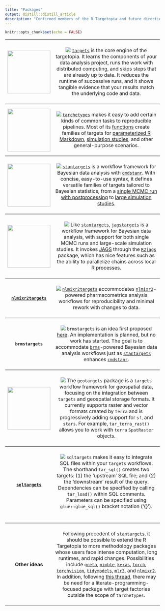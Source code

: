 ```yaml
---
title: "Packages"
output: distill::distill_article
description: "Confirmed members of the R Targetopia and future directions"
---
```


```r
knitr::opts_chunk$set(echo = FALSE)
```

<table>

<tr>
<th>
[<img src="https://raw.githubusercontent.com/ropensci/targets/main/man/figures/logo.png" height="139px">](https://docs.ropensci.org/targets)
</th>
<th style="font-weight:normal;">
<br>
[![](https://www.repostatus.org/badges/latest/active.svg)](https://www.repostatus.org/#active) [`targets`](https://docs.ropensci.org/targets) is the core engine of the targetopia. It learns the components of your data analysis project, runs the work with distributed computing, and skips steps that are already up to date. It reduces the runtime of successive runs, and it shows tangible evidence that your results match the underlying code and data.<br><br>
</th>
</tr>

<tr>
<th>
[<img src="https://raw.githubusercontent.com/ropensci/tarchetypes/main/man/figures/logo.png" height="139px">](https://docs.ropensci.org/tarchetypes)
</th>
<th style="font-weight:normal;">
<br>
[![](https://www.repostatus.org/badges/latest/active.svg)](https://www.repostatus.org/#active)
[`tarchetypes`](https://docs.ropensci.org/tarchetypes) makes it easy to add certain kinds of common tasks to reproducible pipelines. Most of its [functions](https://docs.ropensci.org/tarchetypes/reference/index.html) create families of targets for [parameterized R Markdown](https://docs.ropensci.org/tarchetypes/reference/tar_render_rep.html), [simulation studies](https://docs.ropensci.org/tarchetypes/reference/tar_rep.html), and other general-purpose scenarios.<br><br>
</th>
</tr>

<tr>
<th>
[<img src="https://raw.githubusercontent.com/ropensci/stantargets/main/man/figures/logo.png" height="139px">](https://docs.ropensci.org/stantargets/)
</th>
<th style="font-weight:normal;">
<br>
[![](https://www.repostatus.org/badges/latest/active.svg)](https://www.repostatus.org/#active) 
[`stantargets`](https://docs.ropensci.org/stantargets/) is a workflow framework for Bayesian data analysis with [`cmdstanr`](https://mc-stan.org/cmdstanr/). With concise, easy-to-use syntax, it defines versatile families of targets tailored to Bayesian statistics, from a [single MCMC run with postprocessing](https://docs.ropensci.org/stantargets/articles/mcmc.html) to [large simulation studies](https://docs.ropensci.org/stantargets//articles/mcmc_rep.html).
<br><br>
</th>
</tr>

<tr>
<th>
<img src="./images/jagstargets.png" height="139px">
</th>
<th style="font-weight:normal;">
<br>
[![](https://www.repostatus.org/badges/latest/active.svg)](https://www.repostatus.org/#active) Like [`stantargets`](https://docs.ropensci.org/stantargets), [`jagstargets`](https://wlandau.github.io/jagstargets) is a workflow framework for Bayesian data analysis, with support for both single MCMC runs and large-scale simulation studies. It invokes [JAGS](http://mcmc-jags.sourceforge.net/) through the [`R2jags`](https://github.com/suyusung/R2jags) package, which has nice features such as the ability to parallelize chains across local R processes.
<br><br>
</th>
</tr>

<tr>
<th style="text-align: center">
[`nlmixr2targets`](https://github.com/nlmixr2/nlmixr2targets)
</th>
<th style="font-weight:normal;">
<br>
[![](https://www.repostatus.org/badges/latest/wip.svg)](https://www.repostatus.org/#wip) [`nlmixr2targets`](https://github.com/nlmixr2/nlmixr2targets) accommodates [`nlmixr2`](https://github.com/nlmixr2/nlmixr2)-powered pharmacometrics analysis workflows for reproducibility and minimal rework with changes to data.
<br><br>
</th>
</tr>

<tr>
<th style="text-align: center">
`brmstargets`
</th>
<th style="font-weight:normal;">
<br>
[![](https://www.repostatus.org/badges/latest/concept.svg)](https://www.repostatus.org/#concept) `brmstargets` is an idea first proposed [here](https://github.com/ropensci/stantargets/issues/12#issuecomment-747836678). An implementation is planned, but no work has started. The goal is to accommodate [`brms`](https://github.com/paul-buerkner/brms)-powered Bayesian data analysis workflows just as [`stantargets`](https://docs.ropensci.org/stantargets/) enhances [`cmdstanr`](https://mc-stan.org/cmdstanr/).
<br><br>
</th>
</tr>

<tr>
<th>
[<img src="https://raw.githubusercontent.com/njtierney/geotargets/master/man/figures/logo.png" height="139px">](https://njtierney.github.io/geotargets/)
</th>
<th style="font-weight:normal;">
<br>
[![](https://www.repostatus.org/badges/latest/wip.svg)](https://www.repostatus.org/#wip) The `geotargets` package is a `targets` workflow framework for geospatial data, focusing on the integration between `targets` and geospatial storage formats. It currently supports raster and vector formats created by `terra` and is progressively adding support for `sf`, and `stars`. For example, `tar_terra_rast()` allows you to work with `terra` `SpatRaster` objects.
<br><br>
</th>
</tr>

<tr>
<th style="text-align: center">
[`sqltargets`](https://github.com/daranzolin/sqltargets)
</th>
<th style="font-weight:normal;">
<br>
[![](https://www.repostatus.org/badges/latest/wip.svg)](https://www.repostatus.org/#wip) `sqltargets` makes it easy to integrate SQL files within your `targets` workflows. The shorthand `tar_sql()` creates two targets: (1) the 'upstream' SQL file; and (2) the 'downstream' result of the query. Dependencies can be specified by calling `tar_load()` within SQL comments. Parameters can be specified using `glue::glue_sql()` bracket notation ('{}').   
<br><br>
</th>
</tr>

<tr>
<th style="text-align: center">
Other ideas
</th>
<th style="font-weight:normal;">
<br>
Following precedent of [`stantargets`](https://docs.ropensci.org/stantargets/), it should be possible to extend the R Targetopia to more methodology packages whose users face intense computation, long runtimes, and rapid changes. Possibilities include [`greta`](https://greta-stats.org), [`nimble`](https://r-nimble.org), [`keras`](https://keras.rstudio.com), [`torch`](https://torch.mlverse.org), [`torchvision`](https://github.com/mlverse/torchvision), [`tidymodels`](https://github.com/tidymodels/tidymodels), [`mlr3`](https://mlr3.mlr-org.com/), and [`nlmixr2`](https://github.com/nlmixr2/nlmixr2). In addition, following [this thread](https://github.com/ropensci/tarchetypes/discussions/46), there may be need for a literate-programming-focused package with target factories outside the scope of `tarchetypes`.
</ul>
<br><br>
</th>
</tr>

</table>
